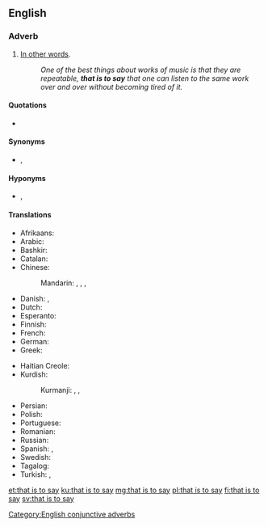 ==English==

===Adverb===
{{en-adv|-}}

# {{label|en|conjunctive}} [[in other words|In other words]]. {{non-gloss definition|Used to introduce a [[clarification]], simplification, or explanation}}
#: ''One of the best things about works of music is that they are repeatable, '''that is to say''' that one can listen to the same work over and over without becoming tired of it.''

====Quotations====
* {{seeCites}}

====Synonyms====
* {{sense|in other words}} {{l|en|that is}}, {{l|en|i.e.}}

====Hyponyms====
* {{sense|in other words}} {{l|en|namely|Namely}}, {{l|en|to wit}}

====Translations====
{{trans-top|in other words}}
* Afrikaans: {{t|af|dit wil sê}}
* Arabic: {{t|ar|يَعْنِي}}
* Bashkir: {{t|ba|йәғни|sc=Cyrl}}
* Catalan: {{t|ca|és a dir}}
* Chinese:
*: Mandarin: {{t+|cmn|就是說|sc=Hani}}, {{t|cmn|就是说|tr=jiùshìshuō|sc=Hani}}, {{t+|cmn|換句話說|sc=Hani}}, {{t|cmn|换句话说|tr=huànjùhuàshuō|sc=Hani}}
* Danish: {{t|da|det vil sige}}, {{t+|da|dvs.}}
* Dutch: {{t|nl|dat wil zeggen}}
* Esperanto: {{t|eo|tio estas}}
* Finnish: {{t|fi|toisin sanoen}}
* French: {{t+|fr|c'est-à-dire}}
* German: {{t|de|das heißt}}
* Greek: {{t+|el|δηλαδή|sc=Grek}}
{{trans-mid}}
* Haitian Creole: {{t|ht|sètadi}}
* Kurdish:
*: Kurmanji: {{t+|ku|anku}}, {{t|ku|bi gotineka din}}, {{t+|ku|yanî}}
* Persian: {{t+|fa|یعنی|tr=ya'ni}}
* Polish: {{t+|pl|czyli}}
* Portuguese: {{t+|pt|ou seja}}
* Romanian: {{t+|ro|adică}}
* Russian: {{t+|ru|то есть}}
* Spanish: {{t|es|o sea}}, {{t+|es|es decir}}
* Swedish: {{t+|sv|det vill säga}}
* Tagalog: {{t|tl|alalaong baga'y}}
* Turkish: {{t+|tr|yani}}, {{t|tr|başka bir deyişle}}
{{trans-bottom}}

[[Category:English conjunctive adverbs]]

[[et:that is to say]]
[[ku:that is to say]]
[[mg:that is to say]]
[[pl:that is to say]]
[[fi:that is to say]]
[[sv:that is to say]]
